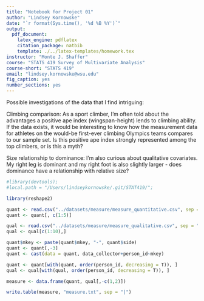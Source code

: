 ```yaml
---
title: "Notebook for Project 01"
author: "Lindsey Kornowske"
date: "`r format(Sys.time(), '%d %B %Y')`"
output:
  pdf_document:
    latex_engine: pdflatex
    citation_package: natbib
    template: ./../latex-templates/homework.tex
instructor: "Monte J. Shaffer"
course: "STATS 419 Survey of Multivariate Analysis"
course-short: "STATS 419"
email: "lindsey.kornowske@wsu.edu"
fig_caption: yes
number_sections: yes
---
```

Possible investigations of the data that I find intriguing:

Climbing comparison:
As a sport climber, I'm often told about the advantages a positive ape index (wingspan-height) lends to climbing ability. If the data exists, it would be interesting to know how the measurement data for athletes on the would-be first-ever climbing Olympics teams compares to our sample set. Is this positive ape index strongly represented among the top climbers, or is this a myth?

Size relationship to dominance:
I'm also curious about qualitative covariates. My right leg is dominant and my right foot is also slightly larger - does dominance have a relationship with relative size?   

```r


#library(devtools);
#local.path = "/Users/lindseykornowske/.git/STAT419/";

library(reshape2)

quant <- read.csv("../datasets/measure/measure_quantitative.csv", sep = ",", header = T)
quant <- quant[, c(1:5)]

qual <- read.csv("../datasets/measure/measure_qualitative.csv", sep = ",", header = T)
qual <- qual[c(1:10),]

quant$mkey <- paste(quant$mkey, "-", quant$side)
quant <- quant[,-3]
quant <- cast(data = quant, data_collector+person_id~mkey)

quant <- quant[with(quant, order(person_id, decreasing = T)), ]
qual <- qual[with(qual, order(person_id, decreasing = T)), ]

measure <- data.frame(quant, qual[,-c(1,2)])

write.table(measure, "measure.txt", sep = "|")
```





